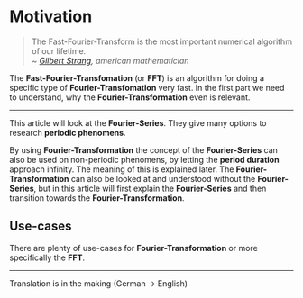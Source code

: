 
# Motivation

> The Fast-Fourier-Transform is the most important numerical algorithm of our lifetime.  
> ~ <cite>[Gilbert Strang](https://en.wikipedia.org/wiki/Gilbert_Strang), american mathematician</cite>

The **Fast-Fourier-Transfomation** (or **FFT**) is an algorithm for doing a specific type of **Fourier-Transfomation** very fast.
In the first part we need to understand, why the **Fourier-Transformation** even is relevant.

---

This article will look at the **Fourier-Series**. They give many options to research **periodic phenomens**.

By using **Fourier-Transformation** the concept of the **Fourier-Series** can also be used on non-periodic phenomens, by letting the **period duration** approach infinity.
The meaning of this is explained later.
The **Fourier-Transformation** can also be looked at and understood without the **Fourier-Series**, but in this article will first explain the **Fourier-Series** and then transition towards the **Fourier-Transformation**.

## Use-cases
There are plenty of use-cases for **Fourier-Transformation** or more specifically the **FFT**.




---
<Callout emoji="🌎">Translation is in the making (German $\to$ English)</Callout>